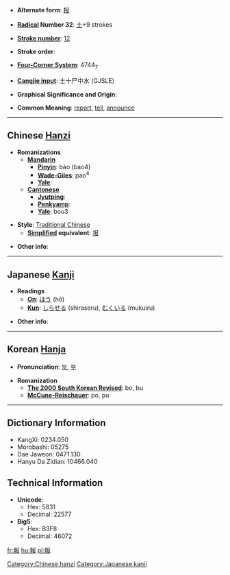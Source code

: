 * '''Alternate form''': [[报]]

* '''[[Wiktionary:Chinese radical index| Radical]] Number 32''': [[Wiktionary:Chinese radical index 土|土]]+9 strokes

* '''[[Wiktionary:Chinese total strokes index|Stroke number]]''': [[Wiktionary:Chinese total strokes index 12|12]]

* '''Stroke order''': 

* '''[[Wiktionary:Chinese four corner index|Four-Corner System]]''': 4744<sub>7</sub>

* '''[[Wiktionary:Chinese Cangjie index|Cangjie input]]''': 土十尸中水 (GJSLE)

* '''Graphical Significance and Origin''': 

* '''Common Meaning''': [[report]], [[tell]], [[announce]]

----

== Chinese [[Hanzi]] ==

* '''Romanizations'''
** '''[[Mandarin]]'''
*** '''[[Pinyin]]''': bào (bao4)
*** '''[[Wade-Giles]]''': pao<sup>4</sup>
*** '''[[Yale]]''': 
** '''[[Cantonese]]'''
*** '''[[Jyutping]]''':
*** '''[[Penkyamp]]''': 
*** '''[[Yale]]''': bou3

* '''Style''': [[Traditional Chinese]] 
** '''[[Simplified Chinese|Simplified]] equivalent''': [[报]]

* '''Other info''': 

----

== Japanese [[Kanji]] ==

* '''Readings'''
** '''[[On]]''': [[ほう]] (hō)
** '''[[Kun]]''': [[しらせる]] (shiraseru), [[むくいる]] (mukuiru)

* '''Other info''':  

----

== Korean [[Hanja]] ==

* '''Pronunciation''': [[보]], [[부]]

* '''Romanization'''
** '''[[The 2000 South Korean Revised Romanization|The 2000 South Korean Revised]]''': bo, bu
** '''[[McCune-Reischauer]]''': po, pu

----

== Dictionary Information ==

* KangXi: 0234.050
* Morobashi: 05275
* Dae Jaweon: 0471.130
* Hanyu Da Zidian: 10466.040

== Technical Information ==

* '''Unicode''':
** Hex: 5831
** Decimal: 22577
* '''Big5''':
** Hex: B3F8
** Decimal: 46072

[[Category:Chinese hanzi]]
[[Category:Japanese kanji]]

[[fr:報]]
[[hu:報]]
[[pl:報]]